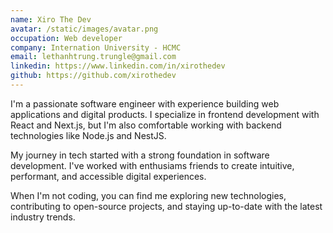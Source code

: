 ```yaml
---
name: Xiro The Dev
avatar: /static/images/avatar.png
occupation: Web developer
company: Internation University - HCMC
email: lethanhtrung.trungle@gmail.com
linkedin: https://www.linkedin.com/in/xirothedev
github: https://github.com/xirothedev
---
```


I'm a passionate software engineer with experience building web applications and digital products. I specialize in frontend development with React and Next.js, but I'm also comfortable working with backend technologies like Node.js and NestJS.

My journey in tech started with a strong foundation in software development. I've worked with enthusiams friends to create intuitive, performant, and accessible digital experiences.

When I'm not coding, you can find me exploring new technologies, contributing to open-source projects, and staying up-to-date with the latest industry trends.
